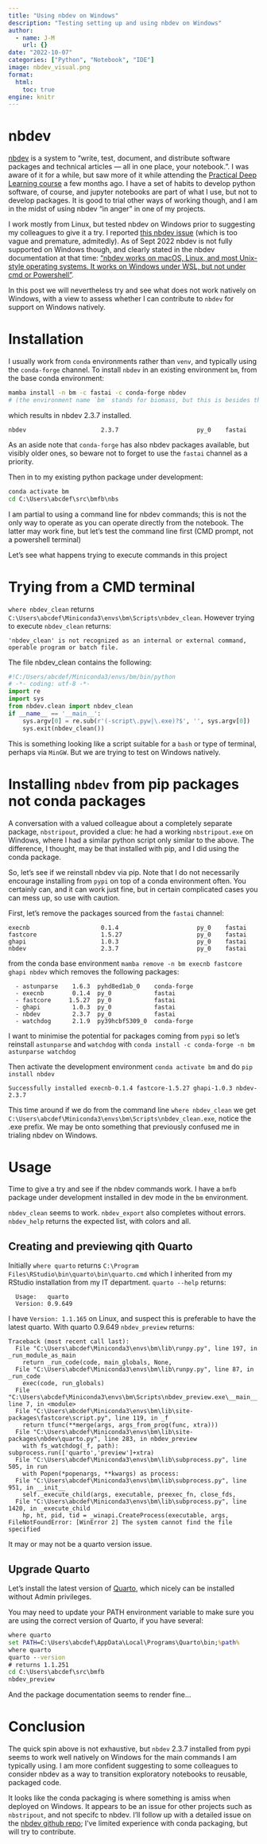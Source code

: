 ```yaml
---
title: "Using nbdev on Windows"
description: "Testing setting up and using nbdev on Windows"
author:
  - name: J-M
    url: {}
date: "2022-10-07"
categories: ["Python", "Notebook", "IDE"]
image: nbdev_visual.png
format: 
  html:
    toc: true
engine: knitr
---
```



# nbdev

[nbdev](https://nbdev.fast.ai/) is a system to "write, test, document, and distribute software packages and technical articles — all in one place, your notebook.". I was aware of it for a while, but saw more of it while attending the [Practical Deep Learning course](https://course.fast.ai/) a few months ago. I have a set of habits to develop python software, of course, and jupyter notebooks are part of what I use, but not to develop packages. It is good to trial other ways of working though, and I am in the midst of using nbdev "in anger" in one of my projects. 

I work mostly from Linux, but tested nbdev on Windows prior to suggesting my colleagues to give it a try. I reported [this nbdev issue](https://github.com/fastai/nbdev/issues/1120) (which is too vague and premature, admitedly). As of Sept 2022 nbdev is not fully supported on Windows though, and clearly stated in the nbdev documentation at that time: ["nbdev works on macOS, Linux, and most Unix-style operating systems. It works on Windows under WSL, but not under cmd or Powershell"](https://nbdev.fast.ai/getting_started.html#install).

In this post we will nevertheless try and see what does not work natively on Windows, with a view to assess whether I can contribute to `nbdev` for support on Windows natively.

# Installation

I usually work from `conda` environments rather than `venv`, and typically using the `conda-forge` channel. To install `nbdev` in an existing environment `bm`, from the base conda environment:

```sh
mamba install -n bm -c fastai -c conda-forge nbdev
# (the environment name `bm` stands for biomass, but this is besides the point of the post)
```


which results in nbdev 2.3.7 installed. 

```text
nbdev                     2.3.7                      py_0    fastai
```

As an aside note that `conda-forge` has also nbdev packages available, but visibly older ones, so beware not to forget to use the `fastai` channel as a priority.

Then in to my existing python package under development: 

```bat
conda activate bm
cd C:\Users\abcdef\src\bmfb\nbs
```

I am partial to using a command line for nbdev commands; this is not the only way to operate as you can operate directly from the notebook. The latter may work fine, but let's test the command line first (CMD prompt, not a powershell terminal)

Let's see what happens trying to execute commands in this project

# Trying from a CMD terminal

`where nbdev_clean` returns `C:\Users\abcdef\Miniconda3\envs\bm\Scripts\nbdev_clean`. However trying to execute `nbdev_clean` returns:

```text
'nbdev_clean' is not recognized as an internal or external command, operable program or batch file.
```

The file nbdev_clean contains the following: 

```python
#!C:/Users/abcdef/Miniconda3/envs/bm/bin/python
# -*- coding: utf-8 -*-
import re
import sys
from nbdev.clean import nbdev_clean
if __name__ == '__main__':
    sys.argv[0] = re.sub(r'(-script\.pyw|\.exe)?$', '', sys.argv[0])
    sys.exit(nbdev_clean())
```

This is something looking like a script suitable for a `bash` or type of terminal, perhaps via `MinGW`. But we are trying to test on Windows natively.

# Installing `nbdev` from pip packages not conda packages

A conversation with a valued colleague about a completely separate package, `nbstripout`, provided a clue: he had a working `nbstripout.exe` on Windows, where I had a similar python script only similar to the above. The difference, I thought, may be that installed with pip, and I did using the conda package.

So, let's see if we reinstall nbdev via pip. Note that I do not necessarily encourage installing from `pypi` on top of a conda environment often. You certainly can, and it can work just fine, but in certain complicated cases you can mess up, so use with caution.

First, let's remove the packages sourced from the `fastai` channel: 

```text
execnb                    0.1.4                      py_0    fastai
fastcore                  1.5.27                     py_0    fastai
ghapi                     1.0.3                      py_0    fastai
nbdev                     2.3.7                      py_0    fastai
```

from the conda base environment `mamba remove -n bm execnb fastcore ghapi nbdev` which removes the following packages:

```text
  - astunparse    1.6.3  pyhd8ed1ab_0    conda-forge
  - execnb        0.1.4  py_0            fastai
  - fastcore     1.5.27  py_0            fastai
  - ghapi         1.0.3  py_0            fastai
  - nbdev         2.3.7  py_0            fastai
  - watchdog      2.1.9  py39hcbf5309_0  conda-forge
```

I want to minimise the potential for packages coming from `pypi` so let's reinstall `astunparse` and `watchdog` with  `conda install -c conda-forge -n bm astunparse watchdog`

Then activate the development environment `conda activate bm` and do `pip install nbdev`

```text
Successfully installed execnb-0.1.4 fastcore-1.5.27 ghapi-1.0.3 nbdev-2.3.7
```

This time around if we do from the command line `where nbdev_clean` we get `C:\Users\abcdef\Miniconda3\envs\bm\Scripts\nbdev_clean.exe`, notice the .exe prefix. We may be onto something that previously confused me in trialing nbdev on Windows.

# Usage

Time to give a try and see if the nbdev commands work. I have a `bmfb` package under development installed in dev mode in the `bm` environment.

`nbdev_clean` seems to work. `nbdev_export` also completes without errors. `nbdev_help` returns the expected list, with colors and all.

## Creating and previewing qith Quarto

Initially `where quarto` returns `C:\Program Files\RStudio\bin\quarto\bin\quarto.cmd` which I inherited from my RStudio installation from my IT department. `quarto --help` returns:

```text
  Usage:   quarto
  Version: 0.9.649
```

I have `Version: 1.1.165` on Linux, and suspect this is preferable to have the latest quarto. With quarto 0.9.649 `nbdev_preview` returns:

```text
Traceback (most recent call last):
  File "C:\Users\abcdef\Miniconda3\envs\bm\lib\runpy.py", line 197, in _run_module_as_main
    return _run_code(code, main_globals, None,
  File "C:\Users\abcdef\Miniconda3\envs\bm\lib\runpy.py", line 87, in _run_code
    exec(code, run_globals)
  File "C:\Users\abcdef\Miniconda3\envs\bm\Scripts\nbdev_preview.exe\__main__.py", line 7, in <module>
  File "C:\Users\abcdef\Miniconda3\envs\bm\lib\site-packages\fastcore\script.py", line 119, in _f
    return tfunc(**merge(args, args_from_prog(func, xtra)))
  File "C:\Users\abcdef\Miniconda3\envs\bm\lib\site-packages\nbdev\quarto.py", line 283, in nbdev_preview
    with fs_watchdog(_f, path): subprocess.run(['quarto','preview']+xtra)
  File "C:\Users\abcdef\Miniconda3\envs\bm\lib\subprocess.py", line 505, in run
    with Popen(*popenargs, **kwargs) as process:
  File "C:\Users\abcdef\Miniconda3\envs\bm\lib\subprocess.py", line 951, in __init__
    self._execute_child(args, executable, preexec_fn, close_fds,
  File "C:\Users\abcdef\Miniconda3\envs\bm\lib\subprocess.py", line 1420, in _execute_child
    hp, ht, pid, tid = _winapi.CreateProcess(executable, args,
FileNotFoundError: [WinError 2] The system cannot find the file specified
```

It may or may not be a quarto version issue. 

## Upgrade Quarto

Let's install the latest version of [Quarto](https://quarto.org/docs/get-started), which nicely can be installed without Admin privileges.

You may need to update your PATH environment variable to make sure you are using the correct version of Quarto, if you have several:

```bat
where quarto
set PATH=C:\Users\abcdef\AppData\Local\Programs\Quarto\bin;%path%
where quarto
quarto --version
# returns 1.1.251
cd C:\Users\abcdef\src\bmfb
nbdev_preview
```

And the package documentation seems to render fine...

# Conclusion

The quick spin above is not exhaustive, but `nbdev` 2.3.7 installed from pypi seems to work well natively on Windows for the main commands I am typically using. I am more confident suggesting to some colleagues to consider nbdev as a way to transition exploratory notebooks to reusable, packaged code. 

It looks like the conda packaging is where something is amiss when deployed on Windows. It appears to be an issue for other projects such as `nbstripout`, and not specifc to nbdev. I'll follow up with a detailed issue on the [nbdev github repo](https://github.com/fastai/nbdev); I've limited experience with conda packaging, but will try to contribute.

